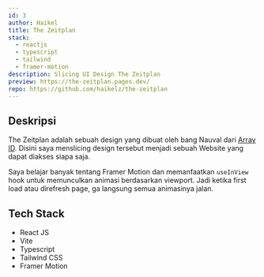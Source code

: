 ```yaml
---
id: 3
author: Haikel
title: The Zeitplan
stack:
  - reactjs
  - typescript
  - tailwind
  - framer-motion
description: Slicing UI Design The Zeitplan
preview: https://the-zeitplan.pages.dev/
repo: https://github.com/haikelz/the-zeitplan
---
```


<LightboxImage
  src="works/the-zeitplan.png?ik-sdk-version=javascript-1.4.3&updatedAt=1673863931490"
  alt="The Zeitplan"
/>

## Deskripsi

The Zeitplan adalah sebuah design yang dibuat oleh bang Nauval dari [Array ID](https://www.youtube.com/@arrayid). Disini saya menslicing design tersebut menjadi sebuah Website yang dapat diakses siapa saja.

Saya belajar banyak tentang Framer Motion dan memanfaatkan `useInView` hook untuk memunculkan animasi berdasarkan viewport. Jadi ketika first load atau direfresh page, ga langsung semua animasinya jalan.

## Tech Stack

- React JS
- Vite
- Typescript
- Tailwind CSS
- Framer Motion
